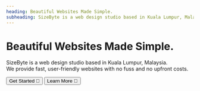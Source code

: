 ```yaml
---
heading: Beautiful Websites Made Simple.
subheading: SizeByte is a web design studio based in Kuala Lumpur, Malaysia. We provide fast, user-friendly websites with no fuss and no upfront costs.
---
```


# Beautiful Websites Made Simple.
SizeByte is a web design studio based in Kuala Lumpur, Malaysia.\
We provide fast, user-friendly websites with no fuss and no upfront costs.

<button>Get Started 🥳</button>
<button className="info">Learn More 🤔</button>